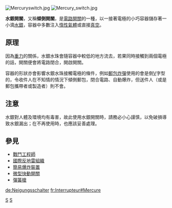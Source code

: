 {{Expand|time=2013-02-15T03:13:10+00:00 }}
{{Unreferenced |time=2010-03-23T07:26:40+00:00 }}
[[File:Mercuryswitch.jpg|thumb]]
[[File:Mercury_switch.jpg|thumb]]

'''水銀開關'''，又稱'''傾側開關'''，是[[電路|電路]][[開關|開關]]的一種，以一接著電極的小巧容器儲存著一小滴[[水銀|水銀]]，容器中多數注入[[不活性氣體|惰性氣體]]或直接[[真空|真空]]。

==原理==
因為[[重力|重力]]的關係，水銀水珠會隨容器中較低的地方流去，若果同時接觸到兩個電極的話，開關便會將電路閉合，開啟開關。

容器的形狀亦會影響水銀水珠接觸電極的條件，例如[[郵包炸彈|郵包炸彈]]使用的會是倒[[V|V]]字型的，令收件人在不知情的情況下傾側郵包，閉合電路、自動爆炸，但送件人（或是郵包攜帶者或製造者）則不會。

==注意==
水銀對人體及環境均有毒害，故此使用水銀開關時，請務必小心謹慎，以免破損導致水銀漏出；在不再使用時，也應該妥善處理。

== 參見 ==
* [[戰鬥工程師|戰鬥工程師]]
* [[國際反地雷組織|國際反地雷組織]]
* [[簡易爆炸裝置|簡易爆炸裝置]]
* [[微型快動開關|微型快動開關]]
* [[彈簧槍|彈簧槍]]

{{科學小作品}}

{{Electronic components}}
[[Category:電子元件|S]]
[[Category:開關|S]]

[[de:Neigungsschalter|de:Neigungsschalter]]
[[fr:Interrupteur#Mercure|fr:Interrupteur#Mercure]]